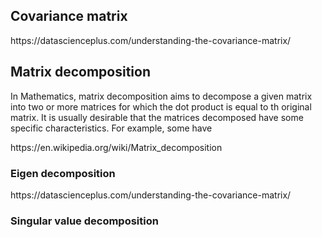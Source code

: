 ## Covariance matrix

https://datascienceplus.com/understanding-the-covariance-matrix/

## Matrix decomposition
In Mathematics, matrix decomposition aims to decompose a given matrix into two or more matrices for which the dot product is equal to th original matrix. It is usually desirable that the matrices decomposed have some specific characteristics. For example, some have 

https://en.wikipedia.org/wiki/Matrix_decomposition

### Eigen decomposition

https://datascienceplus.com/understanding-the-covariance-matrix/


### Singular value decomposition
